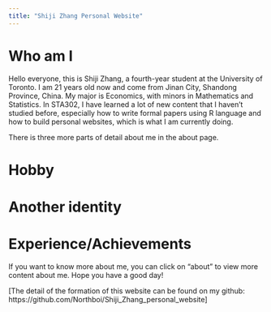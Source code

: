 ```yaml
---
title: "Shiji Zhang Personal Website"
---
```

# Who am I
Hello everyone, this is Shiji Zhang, a fourth-year student at the University of Toronto. I am 21 years old now and come from Jinan City, Shandong Province, China. My major is Economics, with minors in Mathematics and Statistics. In STA302, I have learned a lot of new content that I haven't studied before, especially how to write formal papers using R language and how to build personal websites, which is what I am currently doing.

There is three more parts of detail about me in the about page. 

# Hobby
# Another identity
# Experience/Achievements

If you want to know more about me, you can click on "about" to view more content about me. Hope you have a good day!

[The detail of the formation of this website can be found on my github: https://github.com/Northboi/Shiji_Zhang_personal_website]